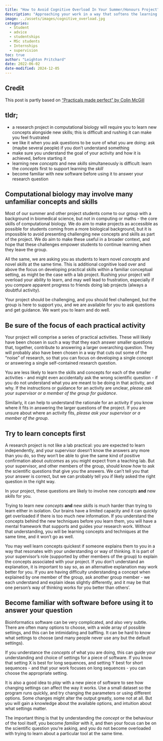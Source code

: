 ```yaml
---
title: "How to Avoid Cognitive Overload In Your Summer/Honours Project"
description: "Approaching your work in a way that softens the learning curve"
image: ../assets/images/cognitive_overload.jpg
categories:
  - Student
  - advice
  - studentships
  - MSc students
  - Internships
  - supervision
toc: true
author: "Leighton Pritchard"
date: 2022-06-02
date-modified: 2024-12-05
---
```


::: {.callout-tip}
## Credit 

This post is partly based on ["Practicals made perfect" by Colin McGill](https://edu.rsc.org/ideas/how-to-apply-cognitive-load-theory-to-chemistry-practicals/4015738.article)
:::

::: {.callout-important}
## tldr;

- a research project in computational biology will require you to learn new concepts alongside new skills; this is difficult and rushing it can make you feel frustrated
- we like it when you ask questions to be sure of what you are doing: ask (maybe several people) if you don't understand something
- make sure you understand the goal of your activity and how it is achieved, before starting it
- learning new _concepts_ and new _skills_ simultaneously is difficult: learn the _concepts_ first to support learning the _skill_
- become familiar with new software before using it to answer your research question
:::

## Computational biology may involve many unfamiliar concepts and skills

Most of our summer and other project students come to our group with a background in biomedical science, but not in computing or maths - the core skills of computational biology. We do aim to make projects as accessible as possible for students coming from a more biological background, but it is impossible to avoid presenting challenging new concepts and skills as part of the project. We do aim to make these useful in a broader context, and hope that these challenges empower students to continue learning when they leave the group.

All the same, we are asking you as students to learn novel _concepts_ and novel _skills_ at the same time. This is additional cognitive load over and above the focus on developing practical skills within a familiar conceptual setting, as might be the case with a lab project. Rushing your project will overload your ability to learn, and may well lead to frustration, especially if you compare apparent progress to friends doing lab projects (always a doubtful activity).

Your project should be challenging, and you should feel challenged, but the group is here to support you, and we are available for you to ask questions and get guidance. We want you to learn and do well.

## Be sure of the focus of each practical activity

Your project will comprise a series of practical activities. These will likely have been chosen in such a way that they each answer smaller questions that, together, contribute to answering a larger overarching question. They will probably also have been chosen in a way that cuts out some of the "noise" of research, so that you can focus on developing a single concept or answering a single self-contained research question.

You are less likely to learn the skills and concepts for each of the smaller activities - and might even accidentally ask the wrong scientific question - if you do not understand what you are meant to be doing in that activity, and why. If the instructions or guidance for an activity are unclear, _please ask your supervisor or a member of the group for guidance_.

Similarly, it can help to understand the rationale for an activity if you know where it fits in answering the larger questions of the project. If you are unsure about where an activity fits, _please ask your supervisor or a member of the group_.

## Try to learn concepts first

A research project is not like a lab practical: you are expected to learn independently, and your supervisor doesn't know the answers any more than you do, so they won't be able to give the same kind of positive confirmation about _outcomes_ as you might expect from a teaching lab. But your supervisor, and other members of the group, should know _how_ to ask the scientific questions that give you the answers. We can't tell you that your answer is correct, but we can probably tell you if likely asked the right question in the right way.

In your project, these questions are likely to involve new _concepts_ **and** new _skills_ for you.

Trying to learn new _concepts_ **and** new _skills_ is much harder than trying to learn either in isolation. Our brains have a limited capacity and it can quickly get overloaded if there is too much new information. If you understand the concepts behind the new techniques before you learn them, you will have a mental framework that supports and guides your research work. Without that understanding, you will be learning concepts and techniques at the same time, and it won't go as well.

You may well learn concepts quickest if someone explains them to you in a way that resonates with your understanding or way of thinking. It is part of your supervisor's role (supported by other members of the group) to explain the concepts associated with your project. If you don't understand an explanation, it is important to say so, as an alternative explanation may work better for you. If you are having difficulty understanding a concept when explained by one member of the group, ask another group member - we each understand and explain ideas slightly differently, and it may be that one person's way of thinking works for you better than others'.

## Become familiar with software before using it to answer your question

Bioinformatics software can be very complicated, and also very subtle. There are often many options to choose, with a wide array of possible settings, and this can be intimidating and baffling. It can be hard to know what settings to choose (and many people never use any but the default settings).

If you understance the _concepts_ of what you are doing, this can guide your understanding and choice of settings for a piece of software. If you know that setting X is best for long sequences, and setting Y best for short sequences - and that your work focuses on long sequences - you can choose the appropriate setting.

It is also a good idea to _play_ with a new piece of software to see how changing settings can affect the way it works. Use a small dataset so the program runs quickly, and try changing the parameters or using different options. Some changes might alter the output greatly, some not at all. But you will gain a knowledge about the available options, and intuition about what settings matter.

The important thing is that by understanding the _concept_ or the behaviour of the tool itself, you become _familiar_ with it, and then your focus can be on the scientific question you're asking, and you do not become overloaded with trying to learn about a particular tool at the same time.

